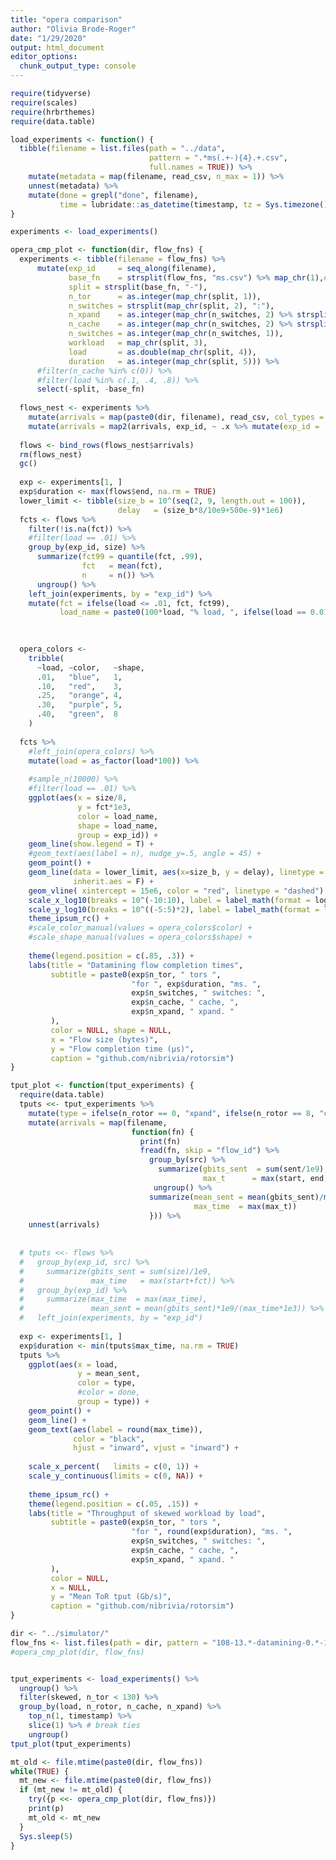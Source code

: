 ```yaml
---
title: "opera comparison"
author: "Olivia Brode-Roger"
date: "1/29/2020"
output: html_document
editor_options: 
  chunk_output_type: console
---
```



```r
  
require(tidyverse)
require(scales)
require(hrbrthemes)
require(data.table)

load_experiments <- function() {
  tibble(filename = list.files(path = "../data",
                               pattern = ".*ms(.+-){4}.+.csv",
                               full.names = TRUE)) %>% 
    mutate(metadata = map(filename, read_csv, n_max = 1)) %>% 
    unnest(metadata) %>% 
    mutate(done = grepl("done", filename),
           time = lubridate::as_datetime(timestamp, tz = Sys.timezone()))
}

experiments <- load_experiments()
```

```r
opera_cmp_plot <- function(dir, flow_fns) {
  experiments <- tibble(filename = flow_fns) %>%
      mutate(exp_id     = seq_along(filename),
             base_fn    = strsplit(flow_fns, "ms.csv") %>% map_chr(1),# %>% strsplit("drain-") %>% map_chr(2) ,
             split = strsplit(base_fn, "-"),
             n_tor      = as.integer(map_chr(split, 1)),
             n_switches = strsplit(map_chr(split, 2), ":"),
             n_xpand    = as.integer(map_chr(n_switches, 2) %>% strsplit(., ",") %>% map(2)),
             n_cache    = as.integer(map_chr(n_switches, 2) %>% strsplit(., ",") %>% map(1)),
             n_switches = as.integer(map_chr(n_switches, 1)),
             workload   = map_chr(split, 3),
             load       = as.double(map_chr(split, 4)),
             duration   = as.integer(map_chr(split, 5))) %>% 
      #filter(n_cache %in% c(0)) %>% 
      #filter(load %in% c(.1, .4, .8)) %>% 
      select(-split, -base_fn)
  
  flows_nest <- experiments %>% 
    mutate(arrivals = map(paste0(dir, filename), read_csv, col_types = "--iid-dd")) %>% 
    mutate(arrivals = map2(arrivals, exp_id, ~ .x %>% mutate(exp_id = .y)))
  
  flows <- bind_rows(flows_nest$arrivals)
  rm(flows_nest)
  gc()
  
  exp <- experiments[1, ]
  exp$duration <- max(flows$end, na.rm = TRUE)
  lower_limit <- tibble(size_b = 10^(seq(2, 9, length.out = 100)),
                        delay   = (size_b*8/10e9+500e-9)*1e6)
  fcts <- flows %>%
    filter(!is.na(fct)) %>% 
    #filter(load == .01) %>% 
    group_by(exp_id, size) %>% 
      summarize(fct99 = quantile(fct, .99),
                fct   = mean(fct),
                n     = n()) %>% 
      ungroup() %>% 
    left_join(experiments, by = "exp_id") %>% 
    mutate(fct = ifelse(load <= .01, fct, fct99),
           load_name = paste0(100*load, "% load, ", ifelse(load == 0.01, "avg", "99%-ile")))
  

  
  opera_colors <- 
    tribble(
      ~load, ~color,   ~shape,
      .01,   "blue",   1,
      .10,   "red",    3,
      .25,   "orange", 4,
      .30,   "purple", 5,
      .40,   "green",  8
    )
  
  fcts %>% 
    #left_join(opera_colors) %>% 
    mutate(load = as_factor(load*100)) %>% 
    
    #sample_n(10000) %>% 
    #filter(load == .01) %>% 
    ggplot(aes(x = size/8,
               y = fct*1e3,
               color = load_name,
               shape = load_name,
               group = exp_id)) +
    geom_line(show.legend = T) +
    #geom_text(aes(label = n), nudge_y=.5, angle = 45) +
    geom_point() +
    geom_line(data = lower_limit, aes(x=size_b, y = delay), linetype = "dashed",
              inherit.aes = F) +
    geom_vline( xintercept = 15e6, color = "red", linetype = "dashed") +
    scale_x_log10(breaks = 10^(-10:10), label = label_math(format = log10)) +
    scale_y_log10(breaks = 10^((-5:5)*2), label = label_math(format = log10)) +
    theme_ipsum_rc() +
    #scale_color_manual(values = opera_colors$color) +
    #scale_shape_manual(values = opera_colors$shape) +
    
    theme(legend.position = c(.85, .3)) +
    labs(title = "Datamining flow completion times",
         subtitle = paste0(exp$n_tor, " tors ",
                           "for ", exp$duration, "ms. ",
                           exp$n_switches, " switches: ",
                           exp$n_cache, " cache, ",
                           exp$n_xpand, " xpand. "
         ),
         color = NULL, shape = NULL,
         x = "Flow size (bytes)",
         y = "Flow completion time (μs)",
         caption = "github.com/nibrivia/rotorsim")
}

tput_plot <- function(tput_experiments) {
  require(data.table)
  tputs <<- tput_experiments %>% 
    mutate(type = ifelse(n_rotor == 0, "xpand", ifelse(n_rotor == 8, "cache", "opera*"))) %>% 
    mutate(arrivals = map(filename,
                           function(fn) {
                             print(fn)
                             fread(fn, skip = "flow_id") %>% 
                               group_by(src) %>%
                                 summarize(gbits_sent  = sum(sent/1e9),
                                           max_t      = max(start, end, na.rm = TRUE)) %>%
                                ungroup() %>% 
                               summarize(mean_sent = mean(gbits_sent)/max(max_t/1e3),
                                         max_time  = max(max_t))
                               })) %>% 
    unnest(arrivals)
  
  
  # tputs <<- flows %>%
  #   group_by(exp_id, src) %>%
  #     summarize(gbits_sent = sum(size)/1e9,
  #               max_time   = max(start+fct)) %>%
  #   group_by(exp_id) %>%
  #     summarize(max_time  = max(max_time),
  #               mean_sent = mean(gbits_sent)*1e9/(max_time*1e3)) %>%
  #   left_join(experiments, by = "exp_id")
    
  exp <- experiments[1, ]
  exp$duration <- min(tputs$max_time, na.rm = TRUE)
  tputs %>%
    ggplot(aes(x = load,
               y = mean_sent,
               color = type,
               #color = done,
               group = type)) +
    geom_point() +
    geom_line() +
    geom_text(aes(label = round(max_time)),
              color = "black",
              hjust = "inward", vjust = "inward") +
    
    scale_x_percent(   limits = c(0, 1)) +
    scale_y_continuous(limits = c(0, NA)) +
    
    theme_ipsum_rc() +
    theme(legend.position = c(.05, .15)) +
    labs(title = "Throughput of skewed workload by load",
         subtitle = paste0(exp$n_tor, " tors ",
                           "for ", round(exp$duration), "ms. ",
                           exp$n_switches, " switches: ",
                           exp$n_cache, " cache, ",
                           exp$n_xpand, " xpand. "
         ),
         color = NULL,
         x = NULL,
         y = "Mean ToR tput (Gb/s)",
         caption = "github.com/nibrivia/rotorsim")
}

dir <- "../simulator/"
flow_fns <- list.files(path = dir, pattern = "108-13.*-datamining-0.*-10000ms.csv")
#opera_cmp_plot(dir, flow_fns)


tput_experiments <- load_experiments() %>% 
  ungroup() %>% 
  filter(skewed, n_tor < 130) %>% 
  group_by(load, n_rotor, n_cache, n_xpand) %>%
    top_n(1, timestamp) %>% 
    slice(1) %>% # break ties
    ungroup()
tput_plot(tput_experiments)
```

```r
mt_old <- file.mtime(paste0(dir, flow_fns))
while(TRUE) {
  mt_new <- file.mtime(paste0(dir, flow_fns))
  if (mt_new != mt_old) {
    try({p <<- opera_cmp_plot(dir, flow_fns)})
    print(p)
    mt_old <- mt_new
  }
  Sys.sleep(5)
}
```
